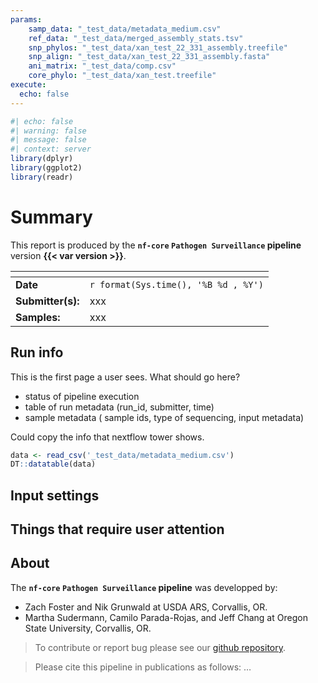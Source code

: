 ```yaml
--- 
params:
    samp_data: "_test_data/metadata_medium.csv"
    ref_data: "_test_data/merged_assembly_stats.tsv"
    snp_phylos: "_test_data/xan_test_22_331_assembly.treefile"
    snp_align: "_test_data/xan_test_22_331_assembly.fasta"
    ani_matrix: "_test_data/comp.csv"
    core_phylo: "_test_data/xan_test.treefile"
execute:
  echo: false
---
```


<!--# preloading libraries in one place at the top avoids mutliple reloads.-->
```r
#| echo: false
#| warning: false
#| message: false
#| context: server
library(dplyr)
library(ggplot2)
library(readr)
```

# Summary {.unnumbered}

This report is produced by the **`nf-core` `Pathogen Surveillance` pipeline** version **{{< var version >}}**.

| <!-- --> | <!-- --> | 
|-----|-----|
| **Date**            | `r format(Sys.time(), '%B %d , %Y')` |
| **Submitter(s):**   | xxx |
| **Samples:**      | xxx |

## Run info

This is the first page a user sees.
What should go here?

* status of pipeline execution
* table of run metadata (run_id, submitter, time)
* sample metadata ( sample ids, type of sequencing, input metadata)

Could copy the info that nextflow tower shows.

```r
data <- read_csv('_test_data/metadata_medium.csv')
DT::datatable(data)
```

## Input settings

## Things that require user attention

## About

The **`nf-core` `Pathogen Surveillance` pipeline** was developped by:

  - Zach Foster and Nik Grunwald at USDA ARS, Corvallis, OR.
  - Martha Sudermann, Camilo Parada-Rojas, and Jeff Chang at Oregon State University, Corvallis, OR.

> To contribute or report bug please see our [github repository]( https://github.com/nf-core/pathogensurveillance). 
  

> Please cite this pipeline in publications as follows: ...

